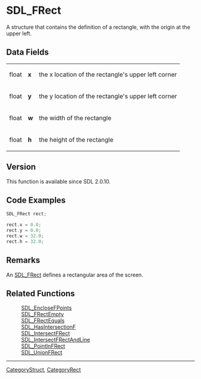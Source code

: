 = SDL_FRect =
A structure that contains the definition of a rectangle, with the origin at the upper left.


== Data Fields ==
{|
|float
|'''x'''
|the x location of the rectangle's upper left corner
|-
|float
|'''y'''
|the y location of the rectangle's upper left corner
|-
|float
|'''w'''
|the width of the rectangle
|-
|float
|'''h'''
|the height of the rectangle
|}

== Version ==

This function is available since SDL 2.0.10.

== Code Examples ==
<syntaxhighlight lang='c++'>
SDL_FRect rect;

rect.x = 0.0;
rect.y = 0.0;
rect.w = 32.0;
rect.h = 32.0;
</syntaxhighlight>

== Remarks ==
An [[SDL_FRect]] defines a rectangular area of the screen.

== Related Functions ==
:[[SDL_EncloseFPoints]]
:[[SDL_FRectEmpty]]
:[[SDL_FRectEquals]]
:[[SDL_HasIntersectionF]]
:[[SDL_IntersectFRect]]
:[[SDL_IntersectFRectAndLine]]
:[[SDL_PointInFRect]]
:[[SDL_UnionFRect]]

----
[[CategoryStruct]], [[CategoryRect]]
